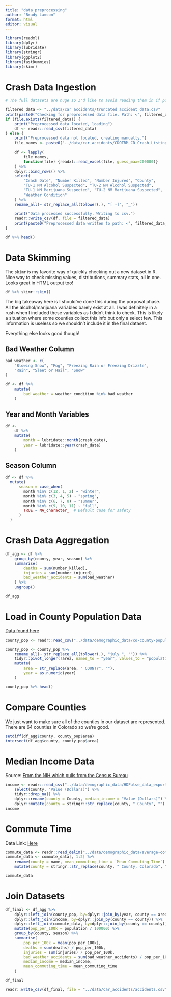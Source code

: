```yaml
---
title: "data_preprocessing"
author: "Brady Lamson"
format: html
editor: visual
---
```


```r
library(readxl)
library(dplyr)
library(lubridate)
library(stringr)
library(ggplot2)
library(fastDummies)
library(skimr)
```

# Crash Data Ingestion

```r
# The full datasets are huge so I'd like to avoid reading them in if possible.

filtered_data <- "../data/car_accidents/truncated_accident_data.csv"
print(paste0("Checking for preprocessed data file. Path: <", filtered_data, ">"))
if (file.exists(filtered_data)) {
    print("Preprocessed data located, loading")
    df <- readr::read_csv(filtered_data)
} else {
    print("Preprocessed data not located, creating manually.")
    file_names <- paste0("../data/car_accidents/CDOTRM_CD_Crash_Listing_-_", 2021:2023, ".xlsx")
    
    df <- lapply(
        file_names, 
        function(file) {readxl::read_excel(file, guess_max=200000)}
    ) %>%
    dplyr::bind_rows() %>% 
    select(
        "Crash Date", "Number Killed", "Number Injured", "County",
        "TU-1 NM Alcohol Suspected", "TU-2 NM Alcohol Suspected", 
        "TU-1 NM Marijuana Suspected", "TU-2 NM Marijuana Suspected",
        "Weather Condition"
    ) %>%
    rename_all(~ str_replace_all(tolower(.), "[ -]", "_"))
    
    print("Data processed successfully. Writing to csv.")
    readr::write_csv(df, file = filtered_data)
    print(paste0("Preprocessed data written to path: <", filtered_data, ">"))
}

```

```r
df %>% head()
```

# Data Skimming
The `skimr` is my favorite way of quickly checking out a new dataset in R. Nice way to check missing values, distributions, summary stats, all in one. Looks great in HTML output too!

```r
df %>% skimr::skim()
```

The big takeaway here is I should've done this during the porposal phase. All the alcohol/marijuana variables barely exist at all. I was definitely in a rush when I included these variables as I didn't think to check. This is likely a situation where some counties collect this info but only a select few. This information is useless so we shouldn't include it in the final dataset.

Everything else looks good though!

## Bad Weather Column

```r
bad_weather <- c(
    "Blowing Snow", "Fog", "Freezing Rain or Freezing Drizzle", 
    "Rain", "Sleet or Hail", "Snow"
)

df <- df %>%
    mutate(
        bad_weather = weather_condition %in% bad_weather
    )
```

## Year and Month Variables

```r
df <-
    df %>%
    mutate(
        month = lubridate::month(crash_date),
        year = lubridate::year(crash_date)
    )
```

## Season Column

```r
df <- df %>%
  mutate(
      season = case_when(
        month %in% c(12, 1, 2) ~ "winter",
        month %in% c(3, 4, 5) ~ "spring",
        month %in% c(6, 7, 8) ~ "summer",
        month %in% c(9, 10, 11) ~ "fall",
        TRUE ~ NA_character_  # Default case for safety
      )
  )
```

# Crash Data Aggregation

```r
df_agg <- df %>%
    group_by(county, year, season) %>%
    summarise(
        deaths = sum(number_killed),
        injuries = sum(number_injured),
        bad_weather_accidents = sum(bad_weather)
    ) %>%
    ungroup()

df_agg
```

# Load in County Population Data

[Data found here](https://demography.dola.colorado.gov/assets/html/county.html)

```r
county_pop <- readr::read_csv("../data/demographic_data/co-county-population.csv")
```

```r
county_pop <- county_pop %>%
    rename_all(~ str_replace_all(tolower(.), "july ", "")) %>%
    tidyr::pivot_longer(!area, names_to = "year", values_to = "population") %>%
    mutate(
        area = str_replace(area, " COUNTY", ""),
        year = as.numeric(year)
    )
```

```r
county_pop %>% head()
```

# Compare Counties

We just want to make sure all of the counties in our dataset are represented. There are 64 counties in Colorado so we're good.

```r
setdiff(df_agg$county, county_pop$area)
intersect(df_agg$county, county_pop$area)
```

# Median Income Data

Source: [From the NIH which pulls from the Census Bureau](https://hdpulse.nimhd.nih.gov/data-portal/social/table?age=001&age_options=ageall_1&demo=00011&demo_options=income_3&race=00&race_options=race_7&sex=0&sex_options=sexboth_1&socialtopic=030&socialtopic_options=social_6&statefips=08&statefips_options=area_states)

```r
income <- readr::read_csv("../data/demographic_data/HDPulse_data_export.csv") %>% 
    select(County, "Value (Dollars)") %>%
    tidyr::drop_na() %>%
    dplyr::rename(county = County, median_income = "Value (Dollars)") %>%
    dplyr::mutate(county = stringr::str_replace(county, " County", "") %>% toupper())
income
```

# Commute Time

Data Link: [Here](https://documentation-resources.opendatasoft.com/explore/dataset/average-commute-time-by-county/table/?refine.state=Colorado)

```r
commute_data <- readr::read_delim("../data/demographic_data/average-commute-time-by-county.csv", delim = ";")
commute_data <- commute_data[, 1:2] %>%
    rename(county = name, mean_commuting_time = `Mean Commuting Time`) %>%
    mutate(county = stringr::str_replace(county, " County, Colorado", "") %>% toupper())

commute_data
```

# Join Datasets

```r
df_final <- df_agg %>%
    dplyr::left_join(county_pop, by=dplyr::join_by(year, county == area)) %>%
    dplyr::left_join(income, by=dplyr::join_by(county == county)) %>%
    dplyr::left_join(commute_data, by=dplyr::join_by(county == county)) %>%
    mutate(pop_per_100k = population / 100000) %>%
    group_by(county, season) %>%
    summarise(
        pop_per_100k = mean(pop_per_100k),
        deaths = sum(deaths) / pop_per_100k,
        injuries = sum(injuries) / pop_per_100k,
        bad_weather_accidents = sum(bad_weather_accidents) / pop_per_100k,
        median_income = median_income,
        mean_commuting_time = mean_commuting_time
    )
```

```r
df_final
```

```r
readr::write_csv(df_final, file = "../data/car_accidents/accidents.csv")
```
